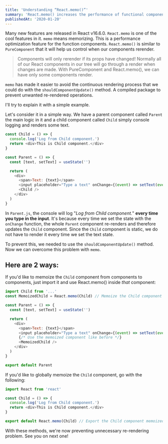 ```yaml
---
title: 'Understanding “React.memo()”'
summary: 'React.memo() increases the performance of functional components by preventing useless renderings. But such performance tweaks must be applied wisely.'
publishedAt: '2020-01-20'
---
```


Many new features are released in React v16.6.0. `React.memo` is one of the cool features in it. `memo` means memorizing. This is a performance optimization feature for the function components. `React.memo()` is similar to `PureComponent` that it will help us control when our components rerender.

> Components will only rerender if its props have changed! Normally all of our React components in our tree will go through a render when changes are made. With PureComponent and React.memo(), we can have only some components render.

`memo` has made it easier to avoid the continuous rendering process that we could do with the `shouldComponentUpdate()` method. A compiled package to prevent unwanted re-rendered operations.

I'll try to explain it with a simple example.

Let's consider it in a simple way. We have a parent component called `Parent` the main logic in it and a child component called `Child` simply console logging and renders some text.

```jsx:Child.js
const Child = () => {
  console.log('Log from Child component.')
  return <div>This is Child component.</div>
}
```

```jsx:Parent.js
const Parent = () => {
  const [text, setText] = useState('')

  return (
    <div>
      <span>Text: {text}</span>
      <input placeholder="Type a text" onChange={(event) => setText(event.target.value)} />
      <Child />
    </div>
  )
}
```

In `Parent.js`, the console will log "_Log from Child component._" **every time you type in the input**. It's because every time we set the state with the `onChange` function, the whole `Parent` component re-renders and therefore updates the `Child` component. Since the `Child` component is static, we do not have to render it every time we set the text state.

To prevent this, we needed to use the `shouldComponentUpdate()` method. Now we can overcome this problem with `memo`.

## Here are 2 ways:

If you'd like to memoize the `Child` component from components to components, just import it and use React.memo() inside _that_ component:

```jsx:Method1.js
import Child from '...'
const MemoizedChild = React.memo(Child) // Memoize the Child component

const Parent = () => {
  const [text, setText] = useState('')

  return (
    <div>
      <span>Text: {text}</span>
      <input placeholder="Type a text" onChange={(event) => setText(event.target.value)} />
      {/* Use the memoized component like before */}
      <MemoizedChild />
    </div>
  )
}

export default Parent
```

If you'd like to globally memoize the `Child` component, go with the following:

```jsx:Method2.js
import React from 'react'

const Child = () => {
  console.log('Log from Child component.')
  return <div>This is Child component.</div>
}

export default React.memo(Child) // Export the Child component memoized default/globally
```

With these methods, we're now preventing unnecessary re-rendering problem. See you on next one!
